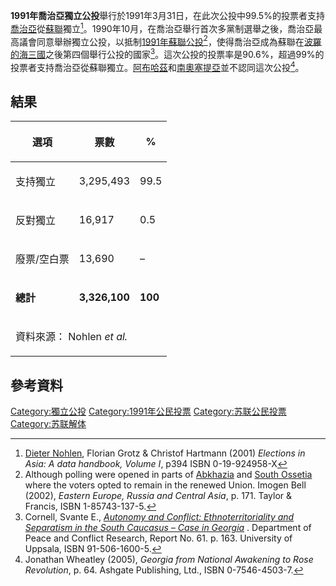 {{request translation|time=2016-04-28T09:58:23+00:00}}
{{NoteTA
|G1=地名
}}
{{Infobox referendum
| name        = 喬治亞獨立公投<br/><small>1991年3月31日</small>
| title       = ''你是否支持與1918年5月26日的《喬治亞獨立宣言法案》一樣重建獨立的喬治亞？''
| yes         = 3295493
| no          = 16917
| total       = 3326100
| electorate  = 
| map         = 
| mapdivision =
| legend_yes  = 
| legend_no   = 
| notes       = 
}}
'''1991年喬治亞獨立公投'''舉行於1991年3月31日，在此次公投中99.5%的投票者支持[[喬治亞|喬治亞]]從[[蘇聯|蘇聯]]獨立<ref name=N1>[[Dieter_Nohlen|Dieter Nohlen]], Florian Grotz & Christof Hartmann (2001) ''Elections in Asia: A data handbook, Volume I'', p394 ISBN 0-19-924958-X</ref>。1990年10月，在喬治亞舉行首次多黨制選舉之後，喬治亞最高議會同意舉辦獨立公投，以抵制[[1991年蘇聯公投|1991年蘇聯公投]]<ref>Although polling were opened in parts of [[Abkhazia|Abkhazia]] and [[South_Ossetia|South Ossetia]] where the voters opted to remain in the renewed Union. Imogen Bell (2002), ''Eastern Europe, Russia and Central Asia'', p. 171. Taylor & Francis, ISBN 1-85743-137-5.</ref>，使得喬治亞成為蘇聯在[[波羅的海三國|波羅的海三國]]之後第四個舉行公投的國家<ref name="Cornell">Cornell, Svante E., [http://www.silkroadstudies.org/new/inside/publications/0419dissertation.pdf ''Autonomy and Conflict: Ethnoterritoriality and Separatism in the South Caucasus – Case in Georgia''] {{Wayback|url=http://www.silkroadstudies.org/new/inside/publications/0419dissertation.pdf |date=20070630141309 }}. Department of Peace and Conflict Research, Report No. 61. p. 163. University of Uppsala, ISBN 91-506-1600-5.</ref>。這次公投的投票率是90.6%，超過99%的投票者支持喬治亞從蘇聯獨立。[[阿布哈茲|阿布哈茲]]和[[南奧塞提亞|南奧塞提亞]]並不認同這次公投<ref name="Wheatley">Jonathan Wheatley (2005), ''Georgia from National Awakening to Rose Revolution'', p. 64. Ashgate Publishing, Ltd., ISBN 0-7546-4503-7.</ref>。

==結果==
{| class=wikitable style=text-align:right
!選項
!票數
!%
|-
|align=left|支持獨立||3,295,493||99.5
|-
|align=left|反對獨立||16,917||0.5
|-
|align=left|廢票/空白票||13,690||–
|-
|align=left|'''總計'''||'''3,326,100'''||'''100'''
|-
|colspan=3 align=left|資料來源： Nohlen ''et al.''
|}

==參考資料==
{{reflist}}

{{苏联解体}}
{{格魯吉亞選舉}}
[[Category:獨立公投|Category:獨立公投]]
[[Category:1991年公民投票|Category:1991年公民投票]]
[[Category:苏联公民投票|Category:苏联公民投票]]
[[Category:苏联解体|Category:苏联解体]]